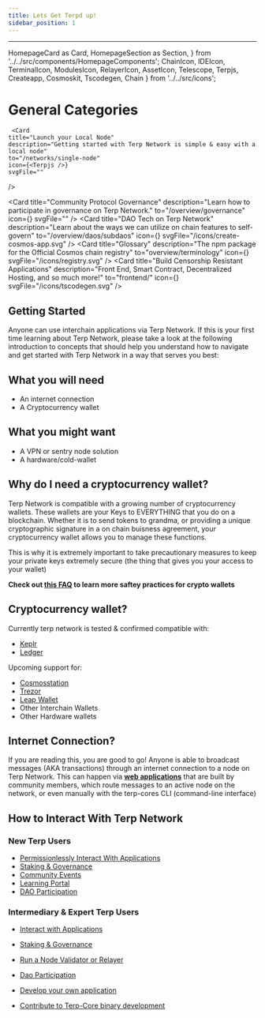 ```yaml
---
title: Lets Get Terpd up!
sidebar_position: 1
---
```

---
  HomepageCard as Card,
  HomepageSection as Section,
} from '../../src/components/HomepageComponents';
  ChainIcon,
  IDEIcon,
  TerminalIcon,
  ModulesIcon,
  RelayerIcon,
  AssetIcon,
  Telescope,
  Terpjs,
  Createapp,
  Cosmoskit,
  Tscodegen,
  Chain
} from '../../src/icons';

# General Categories





<Section  id="start" hasSubSections >

   <Section>
   
     <Card
    title="Launch your Local Node"
    description="Getting started with Terp Network is simple & easy with a local node"
    to="/networks/single-node"
    icon={<Terpjs />}
    svgFile=""
  />

  <Card
    title="Learn about Wallet Tech "
    description="Introduction to compatible cryptographic wallets, also basic guidelines & security best practices."
    to="/overview/wallets"
    icon=""
    svgFile="/icons/bag.svg"
  />
  <Card
    title="Community Protocol Governance"
    description="Learn how to participate in governance on Terp Network."
    to="/overview/governance"
    icon={<Telescope />}
    svgFile=""
  />
  <Card
    title="DAO Tech on Terp Network"
    description="Learn about the ways we can utilize on chain features to self-govern"
    to="/overview/daos/subdaos"
    icon={<Createapp />}
    svgFile="/icons/create-cosmos-app.svg"
  />
  <Card
    title="Glossary"
    description="The npm package for the Official Cosmos chain registry"
    to="overview/terminology"
    icon={<Cosmoskit />}
    svgFile="/icons/registry.svg"
  />
  <Card
    title="Build Censorship Resistant Applications"
    description="Front End, Smart Contract, Decentralized Hosting, and so much more!"
    to="frontend/"
    icon={<Tscodegen />}
    svgFile="/icons/tscodegen.svg"
  />   
  </Section>


## Getting Started

Anyone can use interchain applications via Terp Network. If this is your first time learning about Terp Network, please take a look at the following introduction to concepts that should help you understand how to navigate and get started with Terp Network in a way that serves you best:

## What you will need 
- An internet connection 
- A Cryptocurrency wallet 

## What you might want 
- A VPN or sentry node solution 
- A hardware/cold-wallet

## Why do I need a cryptocurrency wallet?
Terp Network is compatible with a growing number of cryptocurrency wallets. These wallets are your Keys to EVERYTHING that you do on a blockchain. Whether it is to send tokens to grandma, or providing a unique cryptographic signature in a on chain buisness agreement, your cryptocurrency wallet allows you to manage these functions. 

This is why it is extremely important to take precautionary measures to keep your private keys extremely secure (the thing that gives you your access to your wallet)

**Check out [this FAQ](../overview/wallets/saftey.md) to learn more saftey practices for crypto wallets** 

## Cryptocurrency wallet?

Currently terp network is tested & confirmed compatible with:
- [Keplr](https://keplr.app) 
- [Ledger](https://www.ledger.com/) 

Upcoming support for:
- [Cosmosstation](https://www.cosmostation.io/) 
- [Trezor](https://trezor.io/) 
- [Leap Wallet](https://www.leapwallet.io/) 
- Other Interchain Wallets 
- Other Hardware wallets

##  Internet Connection?

If you are reading this, you are good to go! Anyone is able to broadcast messages (AKA transactions) through an internet connection to a node on Terp Network. This can happen via **[web applications](https://en.wikipedia.org/wiki/Web_application)** that are built by community members, which route messages to an active node on the network, or even manually with the terp-cores CLI (command-line interface)

## How to Interact With Terp Network

### New Terp Users
- [Permissionlessly Interact With Applications](https://terp.network/ecosystem)
- [Staking & Governance](governance.md)
- [Community Events](https://zealy.io/c/terpnetwork/questboard)
- [Learning Portal](https://zealy.io/c/terpnetwork/questboard)
- [DAO Participation](../overview/genesis-prep/daos/README.md)
### Intermediary & Expert Terp Users
- [Interact with Applications](https://terp.network/ecosystem)
- [Staking & Governance](governance.md)
- [Run a Node Validator or Relayer](../overview/validate/FAQ.md)
- [Dao Participation](../overview/genesis-prep/daos/README.md)
- [Develop your own application](../frontend/)
- [Contribute to Terp-Core binary development](../terp-core/build.md)




  </Section>

